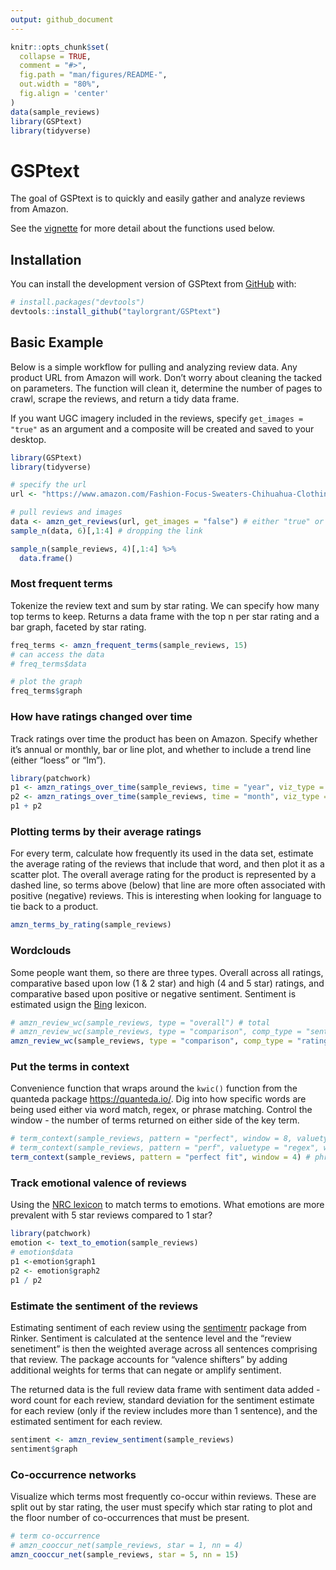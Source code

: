 ```yaml
---
output: github_document
---
```


<!-- README.md is generated from README.Rmd. Please edit that file -->

```r
knitr::opts_chunk$set(
  collapse = TRUE,
  comment = "#>",
  fig.path = "man/figures/README-",
  out.width = "80%",
  fig.align = 'center'
)
data(sample_reviews)
library(GSPtext)
library(tidyverse)
```

# GSPtext

<!-- badges: start -->
<!-- badges: end -->

The goal of GSPtext is to quickly and easily gather and analyze reviews from Amazon.

See the [vignette](https://github.com/taylorgrant/GSPtext/blob/main/vignettes/GSPtext.Rmd) for more detail about the functions used below. 

## Installation

You can install the development version of GSPtext from [GitHub](https://github.com/) with:

``` r
# install.packages("devtools")
devtools::install_github("taylorgrant/GSPtext")
```

## Basic Example

Below is a simple workflow for pulling and analyzing review data. Any product URL from Amazon will work. Don't worry about cleaning the tacked on parameters. The function will clean it, determine the number of pages to crawl, scrape the reviews, and return a tidy data frame. 

If you want UGC imagery included in the reviews, specify `get_images = "true"` as an argument and a composite will be created and saved to your desktop.

```r
library(GSPtext)
library(tidyverse)

# specify the url 
url <- "https://www.amazon.com/Fashion-Focus-Sweaters-Chihuahua-Clothing/dp/B07L1LHNGN/?_encoding=UTF8"

# pull reviews and images 
data <- amzn_get_reviews(url, get_images = "false") # either "true" or "false" for images
sample_n(data, 6)[,1:4] # dropping the link

```

```r
sample_n(sample_reviews, 4)[,1:4] %>% 
  data.frame()
```

### Most frequent terms 

Tokenize the review text and sum by star rating. We can specify how many top terms to keep. Returns a data frame with the top n per star rating and a bar graph, faceted by star rating. 

```r
freq_terms <- amzn_frequent_terms(sample_reviews, 15)
# can access the data 
# freq_terms$data

# plot the graph
freq_terms$graph
```

### How have ratings changed over time 

Track ratings over time the product has been on Amazon. Specify whether it's annual or monthly, bar or line plot, and whether to include a trend line (either "loess" or "lm").

```r
library(patchwork)
p1 <- amzn_ratings_over_time(sample_reviews, time = "year", viz_type = 'bar')
p2 <- amzn_ratings_over_time(sample_reviews, time = "month", viz_type = 'line', trend = "lm")
p1 + p2
```

### Plotting terms by their average ratings 

For every term, calculate how frequently its used in the data set, estimate the average rating of the reviews that include that word, and then plot it as a scatter plot. The overall average rating for the product is represented by a dashed line, so terms above (below) that line are more often associated with positive (negative) reviews. This is interesting when looking for language to tie back to a product.  

```r
amzn_terms_by_rating(sample_reviews)
```

### Wordclouds

Some people want them, so there are three types. Overall across all ratings, comparative based upon low (1 & 2 star) and high (4 and 5 star) ratings, and comparative based upon positive or negative sentiment. Sentiment is estimated usign the [Bing](https://www.cs.uic.edu/~liub/FBS/sentiment-analysis.html) lexicon. 

```r
# amzn_review_wc(sample_reviews, type = "overall") # total
# amzn_review_wc(sample_reviews, type = "comparison", comp_type = "sentiment") # by sentiment
amzn_review_wc(sample_reviews, type = "comparison", comp_type = "rating") # by hi and lo rating
```

### Put the terms in context 

Convenience function that wraps around the `kwic()` function from the quanteda package <https://quanteda.io/>. Dig into how specific words are being used either via word match, regex, or phrase matching. Control the window - the number of terms returned on either side of the key term. 

```r
# term_context(sample_reviews, pattern = "perfect", window = 8, valuetype = "glob") # standard
# term_context(sample_reviews, pattern = "perf", valuetype = "regex", window = 4) # regex
term_context(sample_reviews, pattern = "perfect fit", window = 4) # phrase
```

### Track emotional valence of reviews 

Using the [NRC lexicon](https://saifmohammad.com/WebPages/NRC-Emotion-Lexicon.htm#:~:text=NRC%20Word%2DEmotion%20Association%20Lexicon,were%20manually%20done%20by%20crowdsourcing.) to match terms to emotions. What emotions are more prevalent with 5 star reviews compared to 1 star?  

```r
library(patchwork)
emotion <- text_to_emotion(sample_reviews)
# emotion$data
p1 <-emotion$graph1
p2 <- emotion$graph2
p1 / p2
```

### Estimate the sentiment of the reviews 

Estimating sentiment of each review using the [sentimentr](https://github.com/trinker/sentimentr) package from Rinker. Sentiment is calculated at the sentence level and the "review senetiment" is then the weighted average across all sentences comprising that review. The package accounts for "valence shifters" by adding additional weights for terms that can negate or amplify sentiment. 

The returned data is the full review data frame with sentiment data added - word count for each review, standard deviation for the sentiment estimate for each review (only if the review includes more than 1 sentence), and the estimated sentiment for each review. 

```r
sentiment <- amzn_review_sentiment(sample_reviews)
sentiment$graph
```

### Co-occurrence networks 

Visualize which terms most frequently co-occur within reviews. These are split out by star rating, the user must specify which star rating to plot and the floor number of co-occurrences that must be present. 

```r
# term co-occurrence 
# amzn_cooccur_net(sample_reviews, star = 1, nn = 4)
amzn_cooccur_net(sample_reviews, star = 5, nn = 15)
```

